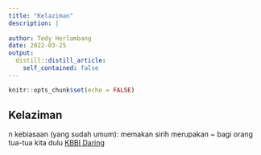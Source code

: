 ```yaml
---
title: "Kelaziman"
description: |
  
author: Tedy Herlambang
date: 2022-03-25
output:
  distill::distill_article:
    self_contained: false
---
```



```r
knitr::opts_chunk$set(echo = FALSE)
```

## Kelaziman

n kebiasaan (yang sudah umum): memakan sirih merupakan ~ bagi orang tua-tua kita dulu [KBBI Daring](https://kbbi.kemdikbud.go.id/entri/kelaziman)


